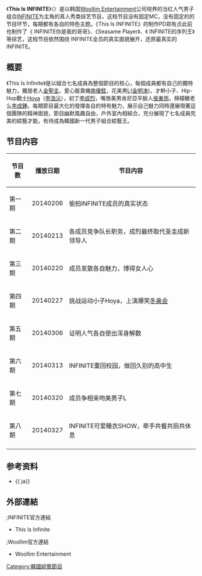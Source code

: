 {{noteTA
|1=zh-hans:无线;zh-hant:無綫;
|2=zh-hans:数字;zh-hant:數碼;zh-hk:數碼;zh-tw:數位;zh-mo:數碼;
|3=zh-hans:台标;zh-hant:台徽;
|4=zh-hans:高清;zh-hant:高清;zh-hk:高清;zh-tw:高畫質;zh-mo:高清;
|5=zh-hans:標清;zh-hant:標清;zh-hk:標清;zh-tw:標準畫質;zh-mo:標清;
|6=zh-hans:模拟;zh-hant:模擬;zh-hk:模擬;zh-tw:類比;zh-mo:模擬;
|G1=IT
}}
{{Infobox television
| show_name            = INFINITE
|original_name         = 디스 이즈 인피니트
| image                = [[File:This_Is_Infinite.jpg|280px]]
| caption              = 
| show_name_2          =
| genre                = [[真人秀|真人秀]]
| format               = 
| creator              = [[Mnet|Mnet]]
| developer            =
| writer               =
| director             = 郑有贞
| creative_director    =
| presenter            = 
| voices               =
| narrated             =
| usic_composer =
| opentheme            =
| endtheme             =
| composer             =
| country              = {{韩国}}
| language             = [[韩语|韩语]]
| num_seasons          = 
| num_episodes         = 
| list_episodes        =
| executive_producer   = 
| producer             =
| editor               =
| location             = 
| cinematography       = 
| camera               =多機位拍攝
| runtime              = 46分钟
| company              = [[Mnet|Mnet]]
| distributor          = 
| channel              = {{韩国}} [[Mnet|Mnet]]
| picture_format       = 
| audio_format         =[[立體聲|立體聲]]
| first_aired          = 2014年2月6日
| last_aired           = 2014年3月27日
| status               = 
| preceded_by          = 
| followed_by          = 
| related              = 
| website              =  
| website_title        =
| production_website   =
}}

《'''This Is INFINITE'''》（{{lang-ko|'''디스 이즈 인피니트'''}}）是以韩国[[Woollim_Entertainment|Woollim Entertainment]]公司培养的当红人气男子组合[[INFINITE|INFINITE]]为主角的真人秀类综艺节目，这档节目没有固定MC，没有固定的的节目环节，每期都有各自的特色主题。《This Is  INFINITE》的制作PD郑有贞此前也制作了《 INFINITE你是我的哥哥》、《Seasame Player》、《 INFINITE的序列王》等综艺，这档节目依然围绕 INFINITE全员的真实面貌展开，还原最真实的 INFINITE。

== 概要 ==
《This Is Infinite》是以組合七名成員為整個節目的核心，每個成員都有自己的獨特魅力，獨居老人[[金聖圭|金聖圭]]，愛心販賣機[[南優鉉|南優鉉]]，花美男[[L|L]]([[金明洙|金明洙]])，才幹小子、Hip-Hop戰士[[Hoya|Hoya]]（[[李浩沅|李浩沅]]），初丁[[李成烈|李成烈]]，嘴唇美男肯尼亞平臉人[[張東雨|張東雨]]，檸檬糖老么[[李成鍾|李成鍾]]。每期節目最大化的發揮各自的特有魅力，展示自己魅力同時還展現著這個團隊的精神面貌，節目幽默風趣自由，戶外室內相結合，充分展現了七名成員完美的綜藝才能，有待成為韓國新一代男子組合綜藝王。

== 节目内容 ==
{| class="wikitable"
|-
! 节目数 !! 播放日期 !! 节目内容
|-
| 第一期 || 20140206 || 偷拍INFINITE成员的真实状态
|-
| 第二期 || 20140213 || 各成员竞争队长职务，成烈最终取代圣圭成新领导人
|-
| 第三期 || 20140220 || 成员发散各自魅力，博得女人心
|-
| 第四期 || 20140227 || 挑战运动小子Hoya，上演爆笑[[冬奥会|冬奥会]]
|-
| 第五期 || 20140306 || 证明人气各自使出浑身解数
|-
| 第六期 || 20140313 || INFINITE重回校园，做回久别的高中生
|-
| 第七期 || 20140320 || 成员争相亲吻美男子L
|-
| 第八期 || 20140327 || INFINITE可爱睡衣SHOW，牵手共餐共厕共休息
|-
|}

== 参考资料 ==
<references/>
* {{cite web | url=http://infinite7.jp/news/detail.php?id=182 | title=5月よりMnetにて『Dis is INFINITE』（This Is Infinite）日本初&独占放送決定 | accessdate=2014-04-29 | archive-date=2014-04-29 | archive-url=https://web.archive.org/web/20140429194558/http://infinite7.jp/news/detail.php?id=182 | dead-url=no }} {{official|infinite7.jp}}  {{ ja}}

==外部連結==
{{col-begin}}
{{col-3}}
;;INFINITE官方連結
* This Is Infinite{{official|www.ifnt7.com}} {{ko}}
{{col-3}}
;;Woollim官方連結
* Woollim Entertainment{{official|www.woolliment.com}} {{ko}} {{en}}

[[Category:韓國綜藝節目|Category:韓國綜藝節目]]